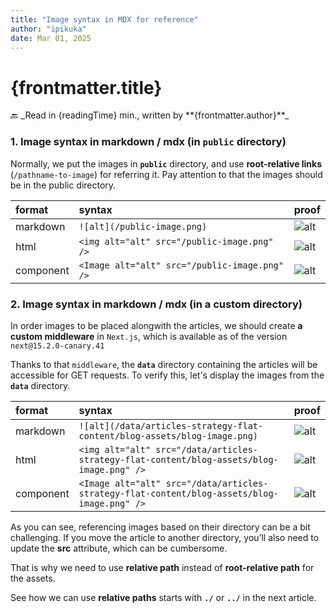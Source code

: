 ```yaml
---
title: "Image syntax in MDX for reference"
author: "ipikuka"
date: Mar 01, 2025
---
```


# {frontmatter.title}

<Link href={"/articles-strategy-flat-content"}>🔙</Link>
_Read in {readingTime} min., written by **{frontmatter.author}**_

### 1. Image syntax in markdown / mdx (in `public` directory)

Normally, we put the images in **`public`** directory, and use **root-relative links** (`/pathname-to-image`)
for referring it. Pay attention to that the images should be in the public directory.

| format    | syntax                                        | proof                                                              |
| :-------- | :-------------------------------------------- | ------------------------------------------------------------------ |
| markdown  | `![alt](/public-image.png)`                   | ![alt](/public-image.png ">60x60")                                 |
| html      | `<img alt="alt" src="/public-image.png" />`   | <img alt="alt" src="/public-image.png" title=">60x60" />           |
| component | `<Image alt="alt" src="/public-image.png" />` | <Image alt="alt" src="/public-image.png" width={60} height={60} /> |

### 2. Image syntax in markdown / mdx (in a custom directory)

In order images to be placed alongwith the articles, we should create **a custom middleware** in `Next.js`,
which is available as of the version `next@15.2.0-canary.41`

Thanks to that `middleware`, the **`data`** directory containing the articles will be accessible for GET requests.
To verify this, let's display the images from the **`data`** directory.

| format    | syntax                                                                                      | proof                                                                                                            |
| :-------- | :------------------------------------------------------------------------------------------ | ---------------------------------------------------------------------------------------------------------------- |
| markdown  | `![alt](/data/articles-strategy-flat-content/blog-assets/blog-image.png)`                   | ![alt](/data/articles-strategy-flat-content/blog-assets/blog-image.png ">60x60")                                 |
| html      | `<img alt="alt" src="/data/articles-strategy-flat-content/blog-assets/blog-image.png" />`   | <img alt="alt" src="/data/articles-strategy-flat-content/blog-assets/blog-image.png" title=">60x60" />           |
| component | `<Image alt="alt" src="/data/articles-strategy-flat-content/blog-assets/blog-image.png" />` | <Image alt="alt" src="/data/articles-strategy-flat-content/blog-assets/blog-image.png" width={60} height={60} /> |

As you can see, referencing images based on their directory can be a bit challenging.
If you move the article to another directory, you’ll also need to update the **src** attribute, which can be cumbersome.

That is why we need to use **relative path** instead of **root-relative path** for the assets.

See how we can use **relative paths** starts with **`./`** or **`../`** in the next article.

